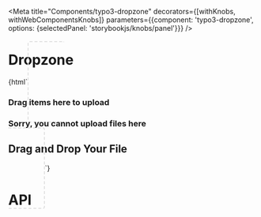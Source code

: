 
<Meta
    title="Components/typo3-dropzone"
    decorators={[withKnobs, withWebComponentsKnobs]}
    parameters={{component: 'typo3-dropzone', options: {selectedPanel: 'storybookjs/knobs/panel'}}}
/>

# Dropzone

<Preview withToolbar>
    <Story name="Dropzone" height="220px">
        {html`
        <typo3-dropzone
            @typo3-dropzone-dragleave="${(e) => action(`typo3-dropzone-dragleave`)(e.detail)}"
            @typo3-dropzone-dragover="${(e) => action(`typo3-dropzone-dragover`)(e.detail)}"
            @typo3-dropzone-drop="${(e) => action(`typo3-dropzone-drop`)(e.detail)}"
            @typo3-dropzone-should-accept="${(e) => action(`typo3-dropzone-should-accept`)(e.detail)}"
            style="border: dashed 0.125rem #e1e1e1;padding: 4.5rem;border-radius: 0.25rem;">
            <div slot="allowed-drop-message" class="dropzone-drop-message">
                <h3>Drag items here to upload</h3>
            </div>
            <div slot="denied-drop-message" class="dropzone-drop-message">
                <h3>Sorry, you cannot upload files here</h3>
            </div>
            <div>
                <h2>Drag and Drop Your File</h2>
            </div>
        </typo3-dropzone>
    `}
    </Story>
</Preview>

# API

<Props of="typo3-dropzone"/>
